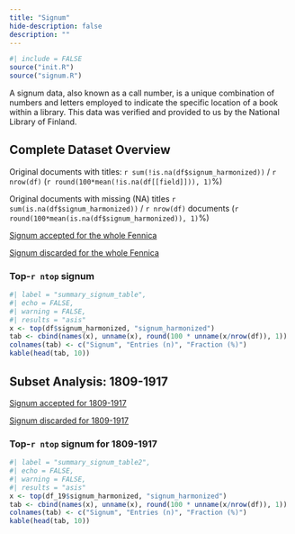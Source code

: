 ```yaml
---
title: "Signum"
hide-description: false
description: ""
---
```


```r
#| include = FALSE
source("init.R")
source("signum.R")
```

A signum data, also known as a call number, is a unique combination of numbers and letters employed to indicate the specific location of a book within a library. This data was verified and provided to us by the National Library of Finland.

## Complete Dataset Overview

[Unique accepted entries]: `r length(unique(df$signum_harmonized))`

Original documents with titles: `r sum(!is.na(df$signum_harmonized))` / `r nrow(df)` (`r round(100*mean(!is.na(df[[field]])), 1)`%)

Original documents with missing (NA) titles `r sum(is.na(df$signum_harmonized))` / `r nrow(df)` documents (`r round(100*mean(is.na(df$signum_harmonized)), 1)`%)

[Signum accepted for the whole Fennica](dataTable/data_table.html?path=https://a3s.fi/swift/v1/AUTH_3c0ccb602fa24298a6fe3ae224ca022f/fennica-container/output.tables/output.tables/signum_accepted.csv)

[Signum discarded for the whole Fennica](dataTable/data_table.html?path=https://a3s.fi/swift/v1/AUTH_3c0ccb602fa24298a6fe3ae224ca022f/fennica-container/output.tables/signum_discarded.csv)

### Top-`r ntop` signum

```r
#| label = "summary_signum_table",
#| echo = FALSE,
#| warning = FALSE,
#| results = "asis"
x <- top(df$signum_harmonized, "signum_harmonized")
tab <- cbind(names(x), unname(x), round(100 * unname(x/nrow(df)), 1))
colnames(tab) <- c("Signum", "Entries (n)", "Fraction (%)")
kable(head(tab, 10))
```

## Subset Analysis: 1809-1917

[Signum accepted for 1809-1917](dataTable/data_table.html?path=https://a3s.fi/swift/v1/AUTH_3c0ccb602fa24298a6fe3ae224ca022f/fennica-container/output.tables/signum_accepted_19.csv)

[Signum discarded for 1809-1917](dataTable/data_table.html?path=https://a3s.fi/swift/v1/AUTH_3c0ccb602fa24298a6fe3ae224ca022f/fennica-container/output.tables/signum_discarded_19.csv)

### Top-`r ntop` signum for 1809-1917

```r
#| label = "summary_signum_table2",
#| echo = FALSE,
#| warning = FALSE,
#| results = "asis"
x <- top(df_19$signum_harmonized, "signum_harmonized")
tab <- cbind(names(x), unname(x), round(100 * unname(x/nrow(df)), 1))
colnames(tab) <- c("Signum", "Entries (n)", "Fraction (%)")
kable(head(tab, 10))
```

